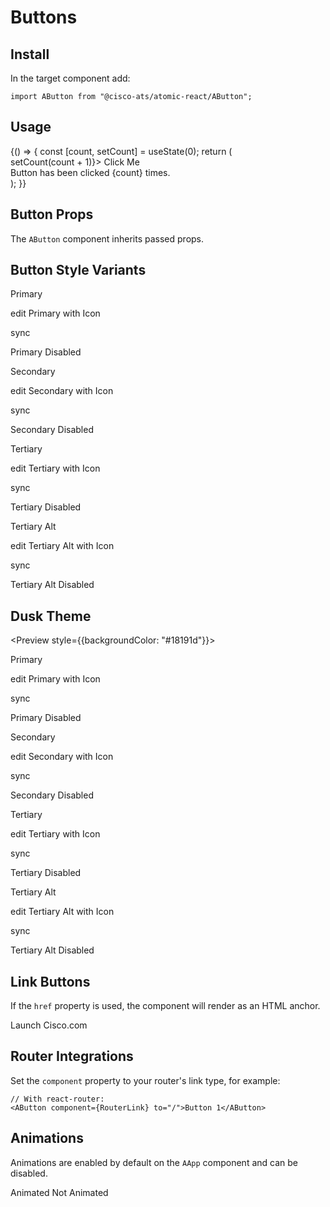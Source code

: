 

<Meta title="Components/Buttons" component={AButton} />

# Buttons

## Install

In the target component add:

```
import AButton from "@cisco-ats/atomic-react/AButton";
```

## Usage

<Preview>
  <Story name="usage-1">
    <AApp>
      <YourComponent>
        {() => {
          const [count, setCount] = useState(0);
          return (
            <div>
              <AButton className="fern" onClick={() => setCount(count + 1)}>
                Click Me
              </AButton>
              <div>Button has been clicked {count} times.</div>
            </div>
          );
        }}
      </YourComponent>
    </AApp>
  </Story>
</Preview>

## Button Props

The `AButton` component inherits passed props.

<Props of={AButton} />

## Button Style Variants

<Preview>
  <Story name="variant-1">
    <AApp>
      <p>
        <AButton>Primary</AButton>
      </p>
      <p>
        <AButton>
          <AIcon left>edit</AIcon>
          Primary with Icon
        </AButton>
      </p>
      <p>
        <AButton>
          <AIcon>sync</AIcon>
        </AButton>
      </p>
      <p>
        <AButton disabled>Primary Disabled</AButton>
      </p>
    </AApp>
  </Story>
  <Story name="variant-2">
    <AApp>
      <p>
        <AButton secondary>Secondary</AButton>
      </p>
      <p>
        <AButton secondary>
          <AIcon left>edit</AIcon>
          Secondary with Icon
        </AButton>
      </p>
      <p>
        <AButton secondary>
          <AIcon>sync</AIcon>
        </AButton>
      </p>
      <p>
        <AButton secondary disabled>
          Secondary Disabled
        </AButton>
      </p>
    </AApp>
  </Story>
  <Story name="variant-3">
    <AApp>
      <p>
        <AButton tertiary>Tertiary</AButton>
      </p>
      <p>
        <AButton tertiary>
          <AIcon left>edit</AIcon>
          Tertiary with Icon
        </AButton>
      </p>
      <p>
        <AButton tertiary>
          <AIcon>sync</AIcon>
        </AButton>
      </p>
      <p>
        <AButton tertiary disabled>
          Tertiary Disabled
        </AButton>
      </p>
    </AApp>
  </Story>
  <Story name="variant-4">
    <AApp>
      <p>
        <AButton tertiaryAlt>Tertiary Alt</AButton>
      </p>
      <p>
        <AButton tertiaryAlt>
          <AIcon left>edit</AIcon>
          Tertiary Alt with Icon
        </AButton>
      </p>
      <p>
        <AButton tertiaryAlt>
          <AIcon>sync</AIcon>
        </AButton>
      </p>
      <p>
        <AButton tertiaryAlt disabled>
          Tertiary Alt Disabled
        </AButton>
      </p>
    </AApp>
  </Story>
</Preview>

## Dusk Theme

<Preview style={{backgroundColor: "#18191d"}}>
  <Story name="dusk-1">
    <AApp defaultTheme="dusk">
      <p>
        <AButton>Primary</AButton>
      </p>
      <p>
        <AButton>
          <AIcon left>edit</AIcon>
          Primary with Icon
        </AButton>
      </p>
      <p>
        <AButton>
          <AIcon>sync</AIcon>
        </AButton>
      </p>
      <p>
        <AButton disabled>Primary Disabled</AButton>
      </p>
    </AApp>
  </Story>
  <Story name="dusk-2">
    <AApp defaultTheme="dusk">
      <p>
        <AButton secondary>Secondary</AButton>
      </p>
      <p>
        <AButton secondary>
          <AIcon left>edit</AIcon>
          Secondary with Icon
        </AButton>
      </p>
      <p>
        <AButton secondary>
          <AIcon>sync</AIcon>
        </AButton>
      </p>
      <p>
        <AButton secondary disabled>
          Secondary Disabled
        </AButton>
      </p>
    </AApp>
  </Story>
  <Story name="dusk-3">
    <AApp defaultTheme="dusk">
      <p>
        <AButton tertiary>Tertiary</AButton>
      </p>
      <p>
        <AButton tertiary>
          <AIcon left>edit</AIcon>
          Tertiary with Icon
        </AButton>
      </p>
      <p>
        <AButton tertiary>
          <AIcon>sync</AIcon>
        </AButton>
      </p>
      <p>
        <AButton tertiary disabled>
          Tertiary Disabled
        </AButton>
      </p>
    </AApp>
  </Story>
  <Story name="dusk-4">
    <AApp defaultTheme="dusk">
      <p>
        <AButton tertiaryAlt>Tertiary Alt</AButton>
      </p>
      <p>
        <AButton tertiaryAlt>
          <AIcon left>edit</AIcon>
          Tertiary Alt with Icon
        </AButton>
      </p>
      <p>
        <AButton tertiaryAlt>
          <AIcon>sync</AIcon>
        </AButton>
      </p>
      <p>
        <AButton tertiaryAlt disabled>
          Tertiary Alt Disabled
        </AButton>
      </p>
    </AApp>
  </Story>
</Preview>

## Link Buttons

If the `href` property is used, the component will render as an HTML anchor.

<Preview>
  <AApp>
    <AButton secondary href="https://www.cisco.com">
      Launch Cisco.com
    </AButton>
  </AApp>
</Preview>

## Router Integrations

Set the `component` property to your router's link type, for example:

```
// With react-router:
<AButton component={RouterLink} to="/">Button 1</AButton>
```

## Animations

Animations are enabled by default on the `AApp` component and can be disabled.

<Preview>
  <AApp>
    <AButton>Animated</AButton>
  </AApp>
  <AApp animations={false}>
    <AButton>Not Animated</AButton>
  </AApp>
</Preview>
